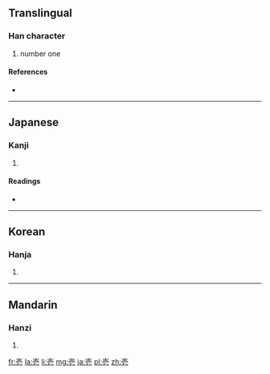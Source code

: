 {{also|搋}}
==Translingual==

===Han character===
{{Han char|rn=33|rad=士|as=04|sn=7|four=|canj=土月心 (GBP)}}

# number one

====References====
* {{Han ref|kx=0243.041|dkj=05647|dj=0483.080|hdz=10428.021|uh=58F1|ud=22769}}

----

==Japanese==

===Kanji===
{{ja-kanji|grade=c|rs=士04}}

# {{defn|Japanese|sort=士04}}

====Readings====
* {{ja-readings|on=[[いち]] (ichi), [[いつ]] (itsu)|kun=[[ひとつ]] (hitotsu)}}

----

==Korean==

===Hanja===
{{ko-hanja|hangeul=일|rv=il|mr=il}}

# {{defn|Korean|sort=士04}}

----

==Mandarin==

===Hanzi===
{{cmn-hanzi|pin=[[yī]] ([[yi1]])|wg=i<sup>1</sup>}}

# {{defn|Mandarin|sort=士04}}

[[fr:壱]]
[[la:壱]]
[[li:壱]]
[[mg:壱]]
[[ja:壱]]
[[pl:壱]]
[[zh:壱]]